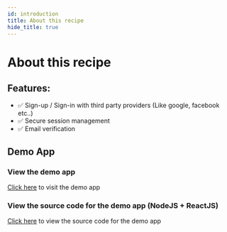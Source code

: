 ```yaml
---
id: introduction
title: About this recipe
hide_title: true
---
```


# About this recipe

## Features:
- ✅ Sign-up / Sign-in with third party providers (Like google, facebook etc..)
- ✅ Secure session management
- ✅ Email verification

## Demo App
### View the demo app
[Click here](https://thirdparty.demo.supertokens.io/) to visit the demo app

### View the source code for the demo app (NodeJS + ReactJS)
[Click here](https://github.com/supertokens/supertokens-auth-react/tree/master/examples/with-thirdparty) to view the source code for the demo app